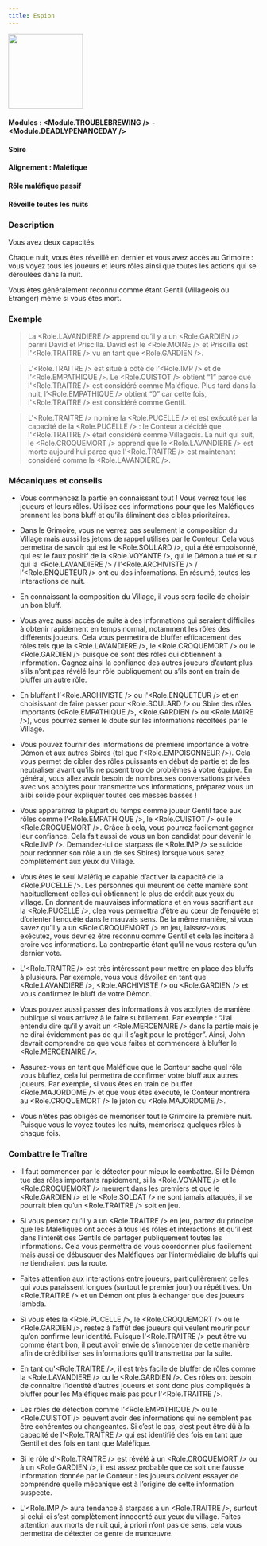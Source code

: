 ```yaml
---
title: Espion
---
```



<img src='/img/blood-on-the-clocktower/roles/traitre.png' height='150' />

#### Modules : <Module.TROUBLEBREWING /> - <Module.DEADLYPENANCEDAY />
#### Sbire
#### Alignement : Maléfique
#### Rôle maléfique passif
#### Réveillé toutes les nuits

### Description
Vous avez deux capacités. 

Chaque nuit, vous êtes réveillé en dernier et vous avez accès au Grimoire : vous voyez tous les joueurs et leurs rôles ainsi que toutes les actions qui se déroulées dans la nuit.  

Vous êtes généralement reconnu comme étant Gentil (Villageois ou Etranger) même si vous êtes mort.

### Exemple 
> La <Role.LAVANDIERE /> apprend qu’il y a un <Role.GARDIEN /> parmi David et Priscilla. David est le <Role.MOINE /> et Priscilla est l'<Role.TRAITRE /> vu en tant que <Role.GARDIEN />.

> L'<Role.TRAITRE /> est situé à côté de l’<Role.IMP /> et de l’<Role.EMPATHIQUE />. Le <Role.CUISTOT /> obtient “1” parce que l'<Role.TRAITRE /> est considéré comme Maléfique. Plus tard dans la nuit, l’<Role.EMPATHIQUE /> obtient “0” car cette fois, l'<Role.TRAITRE /> est considéré comme Gentil.

> L'<Role.TRAITRE /> nomine la <Role.PUCELLE /> et est exécuté par la capacité de la <Role.PUCELLE /> : le Conteur a décidé que l'<Role.TRAITRE /> était considéré comme Villageois. La nuit qui suit, le <Role.CROQUEMORT /> apprend que le <Role.LAVANDIERE /> est morte aujourd’hui parce que l'<Role.TRAITRE /> est maintenant considéré comme la <Role.LAVANDIERE />.


### Mécaniques et conseils
- Vous commencez la partie en connaissant tout ! Vous verrez tous les joueurs et leurs rôles. Utilisez ces informations pour que les Maléfiques prennent les bons bluff et qu’ils éliminent des cibles prioritaires.

- Dans le Grimoire, vous ne verrez pas seulement la composition du Village mais aussi les jetons de rappel utilisés par le Conteur. Cela vous permettra de savoir qui est le <Role.SOULARD />, qui a été empoisonné, qui est le faux positif de la <Role.VOYANTE />, qui le Démon a tué et sur qui la <Role.LAVANDIERE /> / l’<Role.ARCHIVISTE /> / l’<Role.ENQUETEUR /> ont eu des informations. En résumé, toutes les interactions de nuit. 

- En connaissant la composition du Village, il vous sera facile de choisir un bon bluff.

- Vous avez aussi accès de suite à des informations qui seraient difficiles à obtenir rapidement en temps normal, notamment les rôles des différents joueurs. Cela vous permettra de bluffer efficacement des rôles tels que la <Role.LAVANDIERE />, le <Role.CROQUEMORT /> ou le <Role.GARDIEN /> puisque ce sont des rôles qui obtiennent à information. Gagnez ainsi la confiance des autres joueurs d’autant plus s’ils n’ont pas révélé leur rôle publiquement ou s’ils sont en train de bluffer un autre rôle.

- En bluffant l’<Role.ARCHIVISTE /> ou l'<Role.ENQUETEUR /> et en choisissant de faire passer pour <Role.SOULARD /> ou Sbire des rôles importants (<Role.EMPATHIQUE />, <Role.GARDIEN /> ou <Role.MAIRE />), vous pourrez semer le doute sur les informations récoltées par le Village.  

- Vous pouvez fournir des informations de première importance à votre Démon et aux autres Sbires (tel que l’<Role.EMPOISONNEUR />). Cela vous permet de cibler des rôles puissants en début de partie et de les neutraliser avant qu’ils ne posent trop de problèmes à votre équipe. En général, vous allez avoir besoin de nombreuses conversations privées avec vos acolytes pour transmettre vos informations, préparez vous un alibi solide pour expliquer toutes ces messes basses !

- Vous apparaitrez la plupart du temps comme joueur Gentil face aux rôles comme l’<Role.EMPATHIQUE />, le <Role.CUISTOT /> ou le <Role.CROQUEMORT />. Grâce à cela, vous pourrez facilement gagner leur confiance. Cela fait aussi de vous un bon candidat pour devenir le <Role.IMP />. Demandez-lui de starpass (le <Role.IMP /> se suicide pour redonner son rôle à un de ses Sbires) lorsque vous serez complètement aux yeux du Village.

- Vous êtes le seul Maléfique capable d’activer la capacité de la <Role.PUCELLE />. Les personnes qui meurent de cette manière sont habituellement celles qui obtiennent le plus de crédit aux yeux du village. En donnant de mauvaises informations et en vous sacrifiant sur la <Role.PUCELLE />, clea vous permettra d’être au cœur de l’enquête et d’orienter l’enquête dans le mauvais sens. De la même manière, si vous savez qu’il y a un <Role.CROQUEMORT /> en jeu, laissez-vous exécutez, vous devriez être reconnu comme Gentil et cela les incitera à croire vos informations. La contrepartie étant qu’il ne vous restera qu’un dernier vote. 

- L'<Role.TRAITRE /> est très intéressant pour mettre en place des bluffs à plusieurs. Par exemple, vous vous dévoilez en tant que <Role.LAVANDIERE />, <Role.ARCHIVISTE /> ou <Role.GARDIEN /> et vous confirmez le bluff de votre Démon.

- Vous pouvez aussi passer des informations à vos acolytes de manière publique si vous arrivez à le faire subtilement. Par exemple : “J’ai entendu dire qu’il y avait un <Role.MERCENAIRE /> dans la partie mais je ne dirai évidemment pas de qui il s’agit pour le protéger”. Ainsi, John devrait comprendre ce que vous faites et commencera à bluffer le <Role.MERCENAIRE />.

- Assurez-vous en tant que Maléfique que le Conteur sache quel rôle vous bluffez, cela lui permettra de confirmer votre bluff aux autres joueurs. Par exemple, si vous êtes en train de bluffer <Role.MAJORDOME /> et que vous êtes exécuté, le Conteur montrera au <Role.CROQUEMORT /> le jeton du <Role.MAJORDOME />.

- Vous n’êtes pas obligés de mémoriser tout le Grimoire la première nuit. Puisque vous le voyez toutes les nuits, mémorisez quelques rôles à chaque fois.
 
### Combattre le Traître
- Il faut commencer par le détecter pour mieux le combattre. Si le Démon tue des rôles importants rapidement, si la <Role.VOYANTE /> et le <Role.CROQUEMORT /> meurent dans les premiers et que le <Role.GARDIEN /> et le <Role.SOLDAT /> ne sont jamais attaqués, il se pourrait bien qu’un <Role.TRAITRE /> soit en jeu.

- Si vous pensez qu’il y a un <Role.TRAITRE /> en jeu, partez du principe que les Maléfiques ont accès à tous les rôles et interactions et qu’il est dans l’intérêt des Gentils de partager publiquement toutes les informations. Cela vous permettra de vous coordonner plus facilement mais aussi de débusquer des Maléfiques par l’intermédiaire de bluffs qui ne tiendraient pas la route.

- Faites attention aux interactions entre joueurs, particulièrement celles qui vous paraissent longues (surtout le premier jour) ou répétitives. Un <Role.TRAITRE /> et un Démon ont plus à échanger que des joueurs lambda.

- Si vous êtes la <Role.PUCELLE />, le <Role.CROQUEMORT /> ou le <Role.GARDIEN />, restez à l’affût des joueurs qui veulent mourir pour qu’on confirme leur identité. Puisque l'<Role.TRAITRE /> peut être vu comme étant bon, il peut avoir envie de s’innocenter de cette manière afin de crédibiliser ses informations qu’il transmettra par la suite.

- En tant qu'<Role.TRAITRE />, il est très facile de bluffer de rôles comme la <Role.LAVANDIERE /> ou le <Role.GARDIEN />. Ces rôles ont besoin de connaître l’identité d’autres joueurs et sont donc plus compliqués à bluffer pour les Maléfiques mais pas pour l'<Role.TRAITRE />. 


- Les rôles de détection comme l’<Role.EMPATHIQUE /> ou le <Role.CUISTOT /> peuvent avoir des informations qui ne semblent pas être cohérentes ou changeantes. Si c’est le cas, c’est peut être dû à  la capacité de l'<Role.TRAITRE /> qui est identifié des fois en tant que Gentil et des fois en tant que Maléfique.

- Si le rôle d'<Role.TRAITRE /> est révélé à un <Role.CROQUEMORT /> ou à un <Role.GARDIEN />, il est assez probable que ce soit une fausse information donnée par le Conteur : les joueurs doivent essayer de comprendre quelle mécanique est à l’origine de cette information suspecte.

- L’<Role.IMP /> aura tendance à starpass à un <Role.TRAITRE />, surtout si celui-ci s’est complètement innocenté aux yeux du village. Faites attention aux morts de nuit qui, à priori n’ont pas de sens, cela vous permettra de détecter ce genre de manœuvre.
